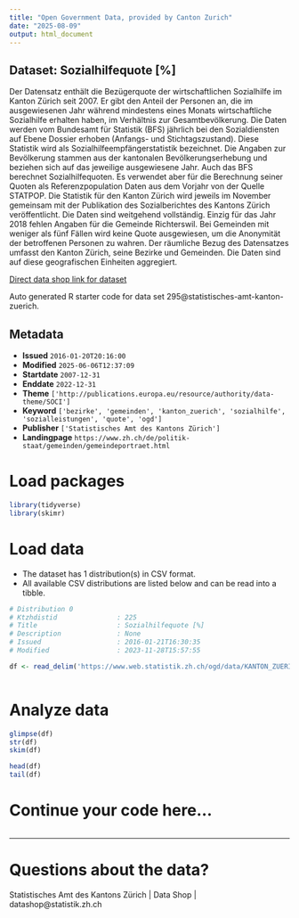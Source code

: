 ```yaml
---
title: "Open Government Data, provided by Canton Zurich"
date: "2025-08-09"
output: html_document
---
```


## Dataset: Sozialhilfequote [%]

Der Datensatz enthält die Bezügerquote der wirtschaftlichen Sozialhilfe im Kanton Zürich seit 2007. Er gibt den Anteil der Personen an, die im ausgewiesenen Jahr während mindestens eines Monats wirtschaftliche Sozialhilfe erhalten haben, im Verhältnis zur Gesamtbevölkerung. Die Daten werden vom Bundesamt für Statistik (BFS) jährlich bei den Sozialdiensten auf Ebene Dossier erhoben (Anfangs- und Stichtagszustand). Diese Statistik wird als Sozialhilfeempfängerstatistik bezeichnet.
 Die Angaben zur Bevölkerung stammen aus der kantonalen Bevölkerungserhebung und beziehen sich auf das jeweilige ausgewiesene Jahr. Auch das BFS berechnet Sozialhilfequoten. Es verwendet aber für die Berechnung seiner Quoten als Referenzpopulation Daten aus dem Vorjahr von der Quelle STATPOP. Die Statistik für den Kanton Zürich wird jeweils im November gemeinsam mit der Publikation des Sozialberichtes des Kantons Zürich veröffentlicht. 
Die Daten sind weitgehend vollständig. Einzig für das Jahr 2018 fehlen Angaben für die Gemeinde Richterswil. Bei Gemeinden mit weniger als fünf Fällen wird keine Quote ausgewiesen, um die Anonymität der betroffenen Personen zu wahren. Der räumliche Bezug des Datensatzes umfasst den Kanton Zürich, seine Bezirke und Gemeinden. Die Daten sind auf diese geografischen Einheiten aggregiert.

[Direct data shop link for dataset](https://www.zh.ch/de/politik-staat/statistik-daten/datenkatalog.html#/datasets/295@statistisches-amt-kanton-zuerich)

Auto generated R starter code for data set 295@statistisches-amt-kanton-zuerich.

## Metadata

- **Issued** `2016-01-20T20:16:00`
- **Modified** `2025-06-06T12:37:09`
- **Startdate** `2007-12-31`
- **Enddate** `2022-12-31`
- **Theme** `['http://publications.europa.eu/resource/authority/data-theme/SOCI']`
- **Keyword** `['bezirke', 'gemeinden', 'kanton_zuerich', 'sozialhilfe', 'sozialleistungen', 'quote', 'ogd']`
- **Publisher** `['Statistisches Amt des Kantons Zürich']`
- **Landingpage** `https://www.zh.ch/de/politik-staat/gemeinden/gemeindeportraet.html`


# Load packages

```r

library(tidyverse)
library(skimr)

```

# Load data

-   The dataset has 1 distribution(s) in CSV format.
-   All available CSV distributions are listed below and can be read into a tibble.

```r

# Distribution 0
# Ktzhdistid               : 225
# Title                    : Sozialhilfequote [%]
# Description              : None
# Issued                   : 2016-01-21T16:30:35
# Modified                 : 2023-11-28T15:57:55

df <- read_delim('https://www.web.statistik.zh.ch/ogd/data/KANTON_ZUERICH_541.csv')



```

# Analyze data

```r

glimpse(df)
str(df)
skim(df)

head(df)
tail(df)

```

# Continue your code here...

```r

```

------------------------------------------------------------------------

# Questions about the data?

Statistisches Amt des Kantons Zürich | Data Shop | datashop@statistik.zh.ch
